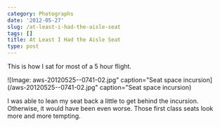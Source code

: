 ```yaml
---
category: Photographs
date: '2012-05-27'
slug: /at-least-i-had-the-aisle-seat
tags: []
title: At Least I Had the Aisle Seat
type: post
---
```



This is how I sat for most of a 5 hour flight. 

![Image: aws-20120525--0741-02.jpg" caption="Seat space incursion](/aws-20120525--0741-02.jpg" caption="Seat space incursion)

I was able to lean my seat back a little to get behind the incursion. Otherwise, it would have been even worse. Those first class seats look more and more tempting.